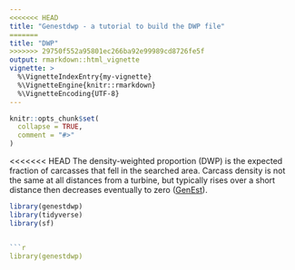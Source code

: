 ```yaml
---
<<<<<<< HEAD
title: "Genestdwp - a tutorial to build the DWP file"
=======
title: "DWP"
>>>>>>> 29750f552a95801ec266ba92e99989cd8726fe5f
output: rmarkdown::html_vignette
vignette: >
  %\VignetteIndexEntry{my-vignette}
  %\VignetteEngine{knitr::rmarkdown}
  %\VignetteEncoding{UTF-8}
---
```


```r
knitr::opts_chunk$set(
  collapse = TRUE,
  comment = "#>"
)
```

<<<<<<< HEAD
The density-weighted proportion (DWP) is the expected fraction of carcasses that fell in the searched area. Carcass density is not the same at all distances from a turbine, but typically rises over a short distance then decreases eventually to zero ([GenEst](https://cran.r-project.org/web/packages/GenEst/vignettes/wind-examples.html)).


```r
library(genestdwp)
library(tidyverse)
library(sf)


```r
library(genestdwp)

```
